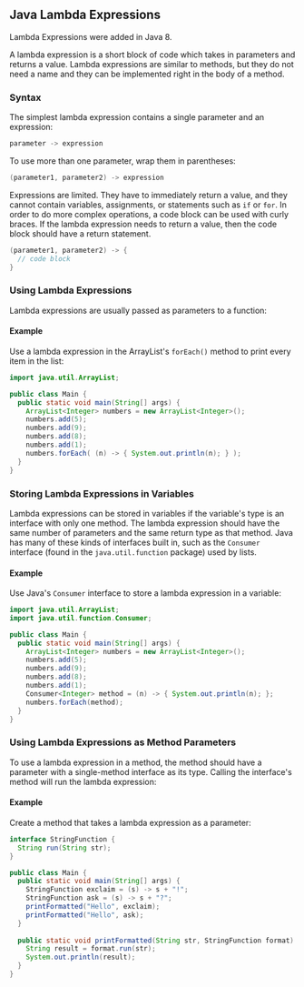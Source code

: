 ## Java Lambda Expressions

Lambda Expressions were added in Java 8.

A lambda expression is a short block of code which takes in parameters and returns a value. Lambda expressions are similar to methods, but they do not need a name and they can be implemented right in the body of a method.

### Syntax

The simplest lambda expression contains a single parameter and an expression:

```java
parameter -> expression
```

To use more than one parameter, wrap them in parentheses:

```java
(parameter1, parameter2) -> expression
```

Expressions are limited. They have to immediately return a value, and they cannot contain variables, assignments, or statements such as `if` or `for`. In order to do more complex operations, a code block can be used with curly braces. If the lambda expression needs to return a value, then the code block should have a return statement.

```java
(parameter1, parameter2) -> { 
  // code block 
}
```

### Using Lambda Expressions

Lambda expressions are usually passed as parameters to a function:

#### Example
Use a lambda expression in the ArrayList's `forEach()` method to print every item in the list:

```java
import java.util.ArrayList;

public class Main {
  public static void main(String[] args) {
    ArrayList<Integer> numbers = new ArrayList<Integer>();
    numbers.add(5);
    numbers.add(9);
    numbers.add(8);
    numbers.add(1);
    numbers.forEach( (n) -> { System.out.println(n); } );
  }
}
```

### Storing Lambda Expressions in Variables

Lambda expressions can be stored in variables if the variable's type is an interface with only one method. The lambda expression should have the same number of parameters and the same return type as that method. Java has many of these kinds of interfaces built in, such as the `Consumer` interface (found in the `java.util.function` package) used by lists.

#### Example
Use Java's `Consumer` interface to store a lambda expression in a variable:

```java
import java.util.ArrayList;
import java.util.function.Consumer;

public class Main {
  public static void main(String[] args) {
    ArrayList<Integer> numbers = new ArrayList<Integer>();
    numbers.add(5);
    numbers.add(9);
    numbers.add(8);
    numbers.add(1);
    Consumer<Integer> method = (n) -> { System.out.println(n); };
    numbers.forEach(method);
  }
}
```

### Using Lambda Expressions as Method Parameters

To use a lambda expression in a method, the method should have a parameter with a single-method interface as its type. Calling the interface's method will run the lambda expression:

#### Example
Create a method that takes a lambda expression as a parameter:

```java
interface StringFunction {
  String run(String str);
}

public class Main {
  public static void main(String[] args) {
    StringFunction exclaim = (s) -> s + "!";
    StringFunction ask = (s) -> s + "?";
    printFormatted("Hello", exclaim);
    printFormatted("Hello", ask);
  }
  
  public static void printFormatted(String str, StringFunction format) {
    String result = format.run(str);
    System.out.println(result);
  }
}
